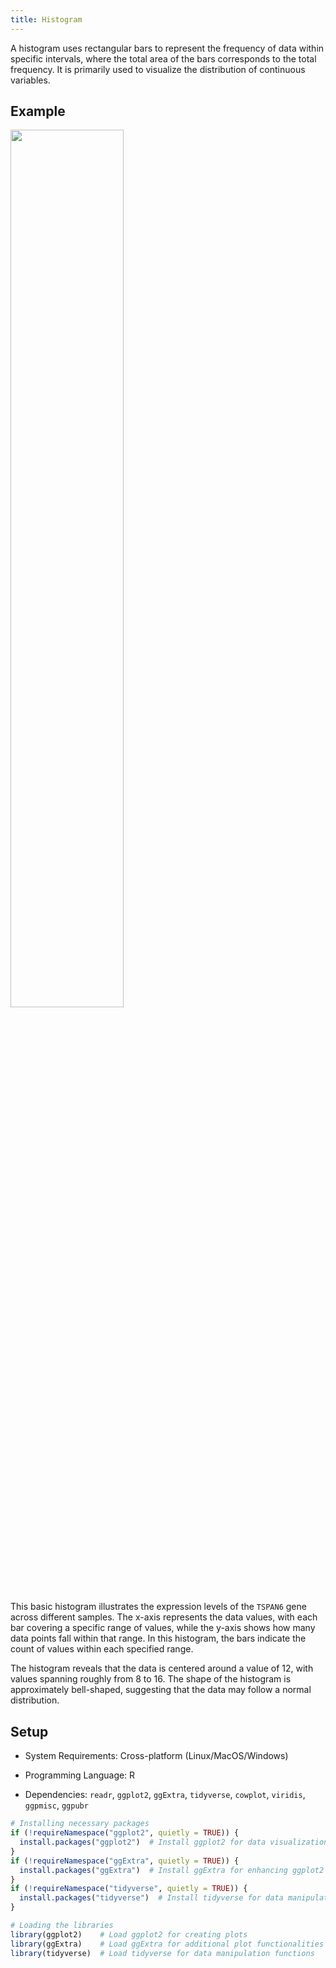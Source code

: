 ```yaml
---
title: Histogram
---
```


A histogram uses rectangular bars to represent the frequency of data within specific intervals, where the total area of the bars corresponds to the total frequency. It is primarily used to visualize the distribution of continuous variables.

## Example

![](images/Histogram_demo.png){fig-alt="Histogram DEMO" fig-align="center" width="60%"}

This basic histogram illustrates the expression levels of the `TSPAN6` gene across different samples. The x-axis represents the data values, with each bar covering a specific range of values, while the y-axis shows how many data points fall within that range. In this histogram, the bars indicate the count of values within each specified range.

The histogram reveals that the data is centered around a value of 12, with values spanning roughly from 8 to 16. The shape of the histogram is approximately bell-shaped, suggesting that the data may follow a normal distribution.

## Setup

-   System Requirements: Cross-platform (Linux/MacOS/Windows)

-   Programming Language: R

-   Dependencies: `readr`, `ggplot2`, `ggExtra`, `tidyverse`, `cowplot`, `viridis`, `ggpmisc`, `ggpubr`

``` r
# Installing necessary packages
if (!requireNamespace("ggplot2", quietly = TRUE)) {
  install.packages("ggplot2")  # Install ggplot2 for data visualization
}
if (!requireNamespace("ggExtra", quietly = TRUE)) {
  install.packages("ggExtra")  # Install ggExtra for enhancing ggplot2 graphics
}
if (!requireNamespace("tidyverse", quietly = TRUE)) {
  install.packages("tidyverse")  # Install tidyverse for data manipulation
}

# Loading the libraries
library(ggplot2)    # Load ggplot2 for creating plots
library(ggExtra)    # Load ggExtra for additional plot functionalities
library(tidyverse)  # Load tidyverse for data manipulation functions
```

